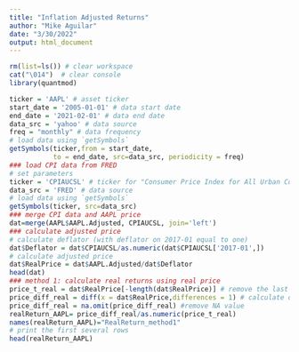 ```yaml
---
title: "Inflation Adjusted Returns"
author: "Mike Aguilar"
date: "3/30/2022"
output: html_document
---
```



<!-- ### Inflation Adjusted Returns (v1) -->
```r
rm(list=ls()) # clear workspace
cat("\014")  # clear console
library(quantmod)

ticker = 'AAPL' # asset ticker
start_date = '2005-01-01' # data start date
end_date = '2021-02-01' # data end date
data_src = 'yahoo' # data source
freq = "monthly" # data frequency
# load data using `getSymbols`
getSymbols(ticker,from = start_date,
           to = end_date, src=data_src, periodicity = freq)
### load CPI data from FRED
# set parameters
ticker = 'CPIAUCSL' # ticker for "Consumer Price Index for All Urban Consumers: All Items", can be found from FRED website
data_src = 'FRED' # data source
# load data using `getSymbols`
getSymbols(ticker, src=data_src)
### merge CPI data and AAPL price
dat=merge(AAPL$AAPL.Adjusted, CPIAUCSL, join='left')
### calculate adjusted price
# calculate deflator (with deflator on 2017-01 equal to one)
dat$Deflator = dat$CPIAUCSL/as.numeric(dat$CPIAUCSL['2017-01',])
# calculate adjusted price
dat$RealPrice = dat$AAPL.Adjusted/dat$Deflator
head(dat)
### method 1: calculate real returns using real price
price_t_real = dat$RealPrice[-length(dat$RealPrice)] # remove the last observation
price_diff_real = diff(x = dat$RealPrice,differences = 1) # calculate one period difference
price_diff_real = na.omit(price_diff_real) #remove NA value
realReturn_AAPL= price_diff_real/as.numeric(price_t_real)
names(realReturn_AAPL)="RealReturn_method1"
# print the first several rows
head(realReturn_AAPL)
```
